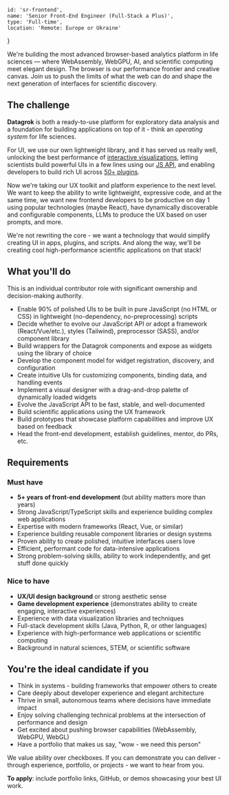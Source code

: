 <!-- markdownlint-disable first-line-h1 -->


    id: 'sr-frontend',
    name: 'Senior Front-End Engineer (Full-Stack a Plus)',
    type: 'Full-time',
    location: 'Remote: Europe or Ukraine'
}

<Card meta={meta}>

We're building the most advanced browser-based analytics platform in life
sciences — where WebAssembly, WebGPU, AI, and scientific computing meet elegant
design. 
The browser is our performance frontier and creative canvas. 
Join us to push the limits of what the web can do and shape the next generation of
interfaces for scientific discovery.

## The challenge

**Datagrok** is both a ready-to-use platform for exploratory data analysis and a
foundation for building applications on top of it - think an _operating system_
for life sciences.

For UI, we use our own lightweight library, and it has served us really well,
unlocking the best performance of [interactive visualizations](https://www.youtube.com/watch?v=67LzPsdNrEc), letting scientists
build powerful UIs in a few lines using our [JS API](https://datagrok.ai/api/js), and enabling developers
to build rich UI across [50+ plugins](https://github.com/datagrok-ai/public/tree/master/packages).

Now we're taking our UX toolkit and platform experience to the next level. We
want to keep the ability to write lightweight, expressive code, and at the same
time, we want new frontend developers to be productive on
day 1 using popular technologies (maybe React), have dynamically discoverable
and configurable components, LLMs to produce the UX based on user prompts, and
more.

We're not rewriting the core - we want a technology that would simplify creating
UI in apps, plugins, and scripts. And along the way, we'll be creating cool
high-performance scientific applications on that stack!

## What you'll do

This is an individual contributor role with significant ownership and decision-making authority.

* Enable 90% of polished UIs to be built in pure JavaScript (no HTML or CSS) in lightweight (no-dependency, no-preprocessing) scripts
* Decide whether to evolve our JavaScript API or adopt a framework (React/Vue/etc.), styles (Tailwind), preprocessor (SASS), and/or component library
* Build wrappers for the Datagrok components and expose as widgets using the library of choice
* Develop the component model for widget registration, discovery, and configuration
* Create intuitive UIs for customizing components, binding data, and handling events
* Implement a visual designer with a drag-and-drop palette of dynamically loaded widgets
* Evolve the JavaScript API to be fast, stable, and well-documented
* Build scientific applications using the UX framework
* Build prototypes that showcase platform capabilities and improve UX based on feedback
* Head the front-end development, establish guidelines, mentor, do PRs, etc.


## Requirements

### Must have

* **5+ years of front-end development** (but ability matters more than years)
* Strong JavaScript/TypeScript skills and experience building complex web applications
* Expertise with modern frameworks (React, Vue, or similar)
* Experience building reusable component libraries or design systems
* Proven ability to create polished, intuitive interfaces users love
* Efficient, performant code for data-intensive applications
* Strong problem-solving skills, ability to work independently, and get stuff done quickly

### Nice to have

* **UX/UI design background** or strong aesthetic sense
* **Game development experience** (demonstrates ability to create engaging, interactive experiences)
* Experience with data visualization libraries and techniques
* Full-stack development skills (Java, Python, R, or other languages)
* Experience with high-performance web applications or scientific computing
* Background in natural sciences, STEM, or scientific software


## You're the ideal candidate if you

* Think in systems - building frameworks that empower others to create
* Care deeply about developer experience and elegant architecture
* Thrive in small, autonomous teams where decisions have immediate impact
* Enjoy solving challenging technical problems at the intersection of performance and design
* Get excited about pushing browser capabilities (WebAssembly, WebGPU, WebGL)
* Have a portfolio that makes us say, "wow - we need this person"


We value ability over checkboxes. If you can demonstrate you can deliver -
through experience, portfolio, or projects - we want to hear from you. 

**To apply**: include portfolio links, GitHub, or demos showcasing your best UI work.

</Card>